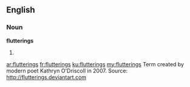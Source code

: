 ==English==

===Noun===
'''flutterings'''

# {{plural of|[[fluttering]]}}

[[ar:flutterings]]
[[fr:flutterings]]
[[ku:flutterings]]
[[my:flutterings]]
Term created by modern poet Kathryn O'Driscoll in 2007. Source: http://flutterings.deviantart.com